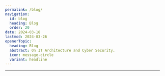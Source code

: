 ```yaml
---
permalink: /blog/
navigation:
  id: blog
  heading: Blog
  order: 20
date: 2024-03-18
lastmod: 2024-03-26
openerTopic:
  heading: Blog
  abstract: On IT Architecture and Cyber Security.
  icon: message-circle
  variant: headline
---
```



<div className="s-popout">
  <Topic variant="headline" topic={props.openerTopic} />
</div>

---

<TopicList
  className="s-grid u-grid-three-cols u-gap-m"
  variant="card"
  topics={allBlogOpeners(props)}
/>
